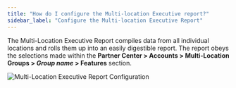 ```yaml
---
title: "How do I configure the Multi-location Executive report?"
sidebar_label: "Configure the Multi-location Executive Report"
---
```


The Multi-Location Executive Report compiles data from all individual locations and rolls them up into an easily digestible report. The report obeys the selections made within the **Partner Center > Accounts > Multi-Location Groups > *Group name* > Features** section.

![Multi-Location Executive Report Configuration](./img/multi-location/executive-report/configuration.jpg)